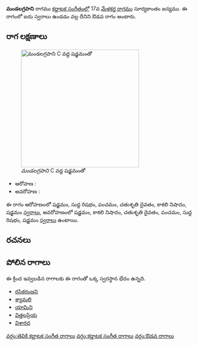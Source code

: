 {{Infobox ragam
	| name          	= మండలగ్రపాని
	| synonym	    	= 
	| mela          	= 
	| chakra        	= 
	| janaka        	= 
	| type          	= ఔడవ
	| arohanam      	= {{svaraC|S|R1|P|D2|N3|S'}} 
	| avarohanam    	= {{svaraC|S'|N3|D2|P|R1|S}}
	| jeeva         	=
	| chhaya        	=
	| nyasa         	=
	| vishesha      	= 
	| equivalent  		= 
}}
{{కర్ణాటక సంగీత రాగాలు}}
'''మండలగ్రపాని''' రాగము [[కర్ణాటక సంగీతం]]లో 17వ [[మేళకర్త రాగము]] సూర్యకాంతం జన్యము.  ఈ రాగంలో ఐదు స్వరాలు ఉండడం వల్ల దీనిని ఔడవ రాగం అంటారు.


==రాగ లక్షణాలు==
[[Image:mandalagrapani_kb2wiki.png|thumb|right|316px|''మండలగ్రపాని'' C వద్ద షడ్జమంతో]]

* ఆరోహణ : {{svaraC|S|R1|P|D2|N3|S'}} 
* అవరోహణ : {{svaraC|S'|N3|D2|P|R1|S}}

ఈ రాగం ఆరోహణంలో షడ్జమం, సుద్ద  రిషభం, పంచమం, చతుశృతి దైవతం, కాకలి  నిషాదం, షడ్జమం [[స్వరాలు]], అవరోహణంలో షడ్జమం, కాకలి  నిషాదం, చతుశృతి దైవతం, పంచమం, సుద్ద  రిషభం, షడ్జమం [[స్వరాలు]] ఉంటాయి.

==రచనలు==



==పోలిన రాగాలు==
ఈ క్రింద ఇవ్వబడిన రాగాలకు ఈ రాగంతో ఒక్క స్వరస్థాన భేదం ఉన్నది.
* [[రసికరంజని]]
* [[శ్యామలి]]
* [[యామిని]]
* [[విత్తలప్రియ]]
* [[విశారద]]



[[వర్గం:తెవికి కర్ణాటక సంగీత రాగాలు]]
[[వర్గం:కర్ణాటక సంగీత రాగాలు]]
[[వర్గం:ఔడవ రాగాలు]]
